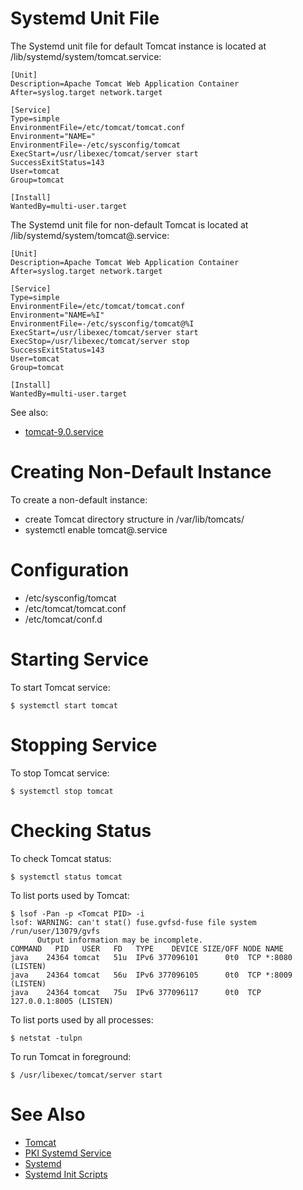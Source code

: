 = Systemd Unit File =

The Systemd unit file for default Tomcat instance is located at /lib/systemd/system/tomcat.service:

<pre>
[Unit]
Description=Apache Tomcat Web Application Container
After=syslog.target network.target

[Service]
Type=simple
EnvironmentFile=/etc/tomcat/tomcat.conf
Environment="NAME="
EnvironmentFile=-/etc/sysconfig/tomcat
ExecStart=/usr/libexec/tomcat/server start
SuccessExitStatus=143
User=tomcat
Group=tomcat

[Install]
WantedBy=multi-user.target
</pre>

The Systemd unit file for non-default Tomcat is located at /lib/systemd/system/tomcat@.service:

<pre>
[Unit]
Description=Apache Tomcat Web Application Container
After=syslog.target network.target

[Service]
Type=simple
EnvironmentFile=/etc/tomcat/tomcat.conf
Environment="NAME=%I"
EnvironmentFile=-/etc/sysconfig/tomcat@%I
ExecStart=/usr/libexec/tomcat/server start
ExecStop=/usr/libexec/tomcat/server stop
SuccessExitStatus=143
User=tomcat
Group=tomcat

[Install]
WantedBy=multi-user.target
</pre>

See also:

* [https://src.fedoraproject.org/rpms/tomcat/blob/master/f/tomcat-9.0.service tomcat-9.0.service]

= Creating Non-Default Instance =

To create a non-default instance:

* create Tomcat directory structure in /var/lib/tomcats/<instance>
* systemctl enable tomcat@<instance>.service

= Configuration =

* /etc/sysconfig/tomcat
* /etc/tomcat/tomcat.conf
* /etc/tomcat/conf.d

= Starting Service =

To start Tomcat service:

<pre>
$ systemctl start tomcat
</pre>

= Stopping Service =

To stop Tomcat service:

<pre>
$ systemctl stop tomcat
</pre>

= Checking Status =

To check Tomcat status:

<pre>
$ systemctl status tomcat
</pre>

To list ports used by Tomcat:

<pre>
$ lsof -Pan -p <Tomcat PID> -i
lsof: WARNING: can't stat() fuse.gvfsd-fuse file system /run/user/13079/gvfs
      Output information may be incomplete.
COMMAND   PID   USER   FD   TYPE    DEVICE SIZE/OFF NODE NAME
java    24364 tomcat   51u  IPv6 377096101      0t0  TCP *:8080 (LISTEN)
java    24364 tomcat   56u  IPv6 377096105      0t0  TCP *:8009 (LISTEN)
java    24364 tomcat   75u  IPv6 377096117      0t0  TCP 127.0.0.1:8005 (LISTEN)
</pre>

To list ports used by all processes:

<pre>
$ netstat -tulpn
</pre>

To run Tomcat in foreground:

<pre>
$ /usr/libexec/tomcat/server start
</pre>

= See Also =

* [[Tomcat]]
* [https://github.com/dogtagpki/pki/wiki/PKI-Systemd-Service PKI Systemd Service]
* [http://fedoraproject.org/wiki/Packaging:Systemd Systemd]
* [http://fedoraproject.org/wiki/FCNewInit/Initscripts Systemd Init Scripts]